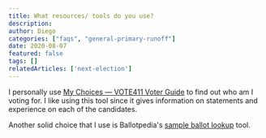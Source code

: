 ```yaml
---
title: What resources/ tools do you use?
description:
author: Diego
categories: ["faqs", "general-primary-runoff"]
date: 2020-08-07
featured: false
tags: []
relatedArticles: ['next-election']
---
```

I personally use [My Choices — VOTE411 Voter Guide](http://onyourballot.vote411.org/) to find out who am I voting for. I like using this tool since it gives information on statements and experience on each of the candidates.

Another solid choice that I use is Ballotpedia's [sample ballot lookup](https://ballotpedia.org/Sample_Ballot_Lookup) tool.
